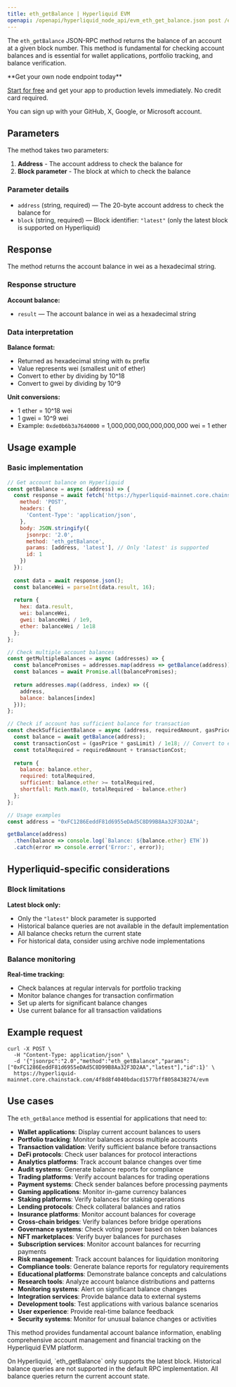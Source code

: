 ```yaml
---
title: eth_getBalance | Hyperliquid EVM
openapi: /openapi/hyperliquid_node_api/evm_eth_get_balance.json post /evm
---
```


The `eth_getBalance` JSON-RPC method returns the balance of an account at a given block number. This method is fundamental for checking account balances and is essential for wallet applications, portfolio tracking, and balance verification.

<Check>
**Get your own node endpoint today**

[Start for free](https://console.chainstack.com/) and get your app to production levels immediately. No credit card required.

You can sign up with your GitHub, X, Google, or Microsoft account.
</Check>

## Parameters

The method takes two parameters:

1. **Address** - The account address to check the balance for
2. **Block parameter** - The block at which to check the balance

### Parameter details

* `address` (string, required) — The 20-byte account address to check the balance for
* `block` (string, required) — Block identifier: `"latest"` (only the latest block is supported on Hyperliquid)

## Response

The method returns the account balance in wei as a hexadecimal string.

### Response structure

**Account balance:**
- `result` — The account balance in wei as a hexadecimal string

### Data interpretation

**Balance format:**
- Returned as hexadecimal string with `0x` prefix
- Value represents wei (smallest unit of ether)
- Convert to ether by dividing by 10^18
- Convert to gwei by dividing by 10^9

**Unit conversions:**
- 1 ether = 10^18 wei
- 1 gwei = 10^9 wei
- Example: `0xde0b6b3a7640000` = 1,000,000,000,000,000,000 wei = 1 ether

## Usage example

### Basic implementation

```javascript
// Get account balance on Hyperliquid
const getBalance = async (address) => {
  const response = await fetch('https://hyperliquid-mainnet.core.chainstack.com/YOUR_ENDPOINT/evm', {
    method: 'POST',
    headers: {
      'Content-Type': 'application/json',
    },
    body: JSON.stringify({
      jsonrpc: '2.0',
      method: 'eth_getBalance',
      params: [address, 'latest'], // Only 'latest' is supported
      id: 1
    })
  });
  
  const data = await response.json();
  const balanceWei = parseInt(data.result, 16);
  
  return {
    hex: data.result,
    wei: balanceWei,
    gwei: balanceWei / 1e9,
    ether: balanceWei / 1e18
  };
};

// Check multiple account balances
const getMultipleBalances = async (addresses) => {
  const balancePromises = addresses.map(address => getBalance(address));
  const balances = await Promise.all(balancePromises);
  
  return addresses.map((address, index) => ({
    address,
    balance: balances[index]
  }));
};

// Check if account has sufficient balance for transaction
const checkSufficientBalance = async (address, requiredAmount, gasPrice, gasLimit) => {
  const balance = await getBalance(address);
  const transactionCost = (gasPrice * gasLimit) / 1e18; // Convert to ether
  const totalRequired = requiredAmount + transactionCost;
  
  return {
    balance: balance.ether,
    required: totalRequired,
    sufficient: balance.ether >= totalRequired,
    shortfall: Math.max(0, totalRequired - balance.ether)
  };
};

// Usage examples
const address = "0xFC1286EeddF81d6955eDAd5C8D99B8Aa32F3D2AA";

getBalance(address)
  .then(balance => console.log(`Balance: ${balance.ether} ETH`))
  .catch(error => console.error('Error:', error));
```

## Hyperliquid-specific considerations

### Block limitations

**Latest block only:**
- Only the `"latest"` block parameter is supported
- Historical balance queries are not available in the default implementation
- All balance checks return the current state
- For historical data, consider using archive node implementations

### Balance monitoring

**Real-time tracking:**
- Check balances at regular intervals for portfolio tracking
- Monitor balance changes for transaction confirmation
- Set up alerts for significant balance changes
- Use current balance for all transaction validations

## Example request

```shell Shell
curl -X POST \
  -H "Content-Type: application/json" \
  -d '{"jsonrpc":"2.0","method":"eth_getBalance","params":["0xFC1286EeddF81d6955eDAd5C8D99B8Aa32F3D2AA","latest"],"id":1}' \
  https://hyperliquid-mainnet.core.chainstack.com/4f8d8f4040bdacd1577bff8058438274/evm
```

## Use cases

The `eth_getBalance` method is essential for applications that need to:

* **Wallet applications**: Display current account balances to users
* **Portfolio tracking**: Monitor balances across multiple accounts
* **Transaction validation**: Verify sufficient balance before transactions
* **DeFi protocols**: Check user balances for protocol interactions
* **Analytics platforms**: Track account balance changes over time
* **Audit systems**: Generate balance reports for compliance
* **Trading platforms**: Verify account balances for trading operations
* **Payment systems**: Check sender balances before processing payments
* **Gaming applications**: Monitor in-game currency balances
* **Staking platforms**: Verify balances for staking operations
* **Lending protocols**: Check collateral balances and ratios
* **Insurance platforms**: Monitor account balances for coverage
* **Cross-chain bridges**: Verify balances before bridge operations
* **Governance systems**: Check voting power based on token balances
* **NFT marketplaces**: Verify buyer balances for purchases
* **Subscription services**: Monitor account balances for recurring payments
* **Risk management**: Track account balances for liquidation monitoring
* **Compliance tools**: Generate balance reports for regulatory requirements
* **Educational platforms**: Demonstrate balance concepts and calculations
* **Research tools**: Analyze account balance distributions and patterns
* **Monitoring systems**: Alert on significant balance changes
* **Integration services**: Provide balance data to external systems
* **Development tools**: Test applications with various balance scenarios
* **User experience**: Provide real-time balance feedback
* **Security systems**: Monitor for unusual balance changes or activities

This method provides fundamental account balance information, enabling comprehensive account management and financial tracking on the Hyperliquid EVM platform.

<Note>
On Hyperliquid, `eth_getBalance` only supports the latest block. Historical balance queries are not supported in the default RPC implementation. All balance queries return the current account state.
</Note>